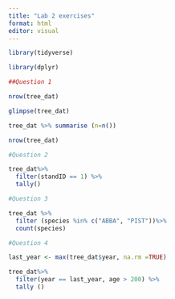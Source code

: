 ```yaml
---
title: "Lab 2 exercises"
format: html
editor: visual
---
```


```r
library(tidyverse)
```

```r
library(dplyr)
```

```r
##Question 1

nrow(tree_dat)

glimpse(tree_dat)

tree_dat %>% summarise (n=n())

nrow(tree_dat)
```

```r
#Question 2

tree_dat%>%
  filter(standID == 1) %>%
  tally()
```

```r
#Question 3

tree_dat %>%
  filter (species %in% c("ABBA", "PIST"))%>%
  count(species)

```

```r
#Question 4

last_year <- max(tree_dat$year, na.rm =TRUE)

tree_dat%>%
  filter(year == last_year, age > 200) %>%
  tally ()
```
